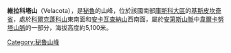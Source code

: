 {{Coord|13|32|39|S|71|9|8|W|display=title}}

'''維拉科塔山'''（Velacota），是[[秘魯|秘魯]]的山峰，位於該國南部[[庫斯科大區|庫斯科大區]]的[[基斯皮坎奇省|基斯皮坎奇省]]，處於[[科爾克蓬科山|科爾克蓬科山]]東南面和[[安卡瓦查納山|安卡瓦查納山]]西南面，屬於[[安第斯山脈|安第斯山脈]]中[[韋爾卡努塔山脈|韋爾卡努塔山脈]]的一部分，海拔高度約5,100米。

{{Peru-geo-stub}}
[[Category:秘魯山峰|Category:秘魯山峰]]